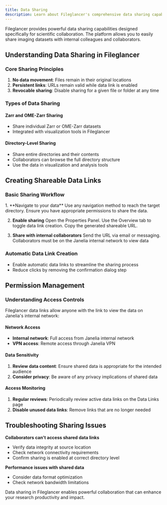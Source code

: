 ```yaml
---
title: Data Sharing
description: Learn about Fileglancer's comprehensive data sharing capabilities.
---
```



Fileglancer provides powerful data sharing capabilities designed specifically for scientific collaboration. The platform allows you to easily share imaging datasets with internal colleagues and collaborators.

## Understanding Data Sharing in Fileglancer

### Core Sharing Principles

1. **No data movement**: Files remain in their original locations
2. **Persistent links**: URLs remain valid while data link is enabled
3. **Revocable sharing**: Disable sharing for a given file or folder at any time

### Types of Data Sharing

#### Zarr and OME-Zarr Sharing
- Share individual Zarr or OME-Zarr datasets
- Integrated with visualization tools in Fileglancer

#### Directory-Level Sharing
- Share entire directories and their contents
- Collaborators can browse the full directory structure
- Use the data in visualization and analysis tools

## Creating Shareable Data Links

### Basic Sharing Workflow

<Steps>
1. **Navigate to your data**
Use any navigation method to reach the target directory. Ensure you have appropriate permissions to share the data.

2. **Enable sharing**
Open the Properties Panel. Use the Overview tab to toggle data link creation. Copy the generated shareable URL.

3. **Share with internal collaborators**
Send the URL via email or messaging. Collaborators must be on the Janelia internal network to view data
</Steps>

<StyledImage
lightSrc={lightDataLink}
darkSrc={darkDataLink}
alt="Screenshot of the Fileglancer interface, with one arrow pointing to the 'Create data link' switch in the Overview tab of the Properties panel."
/>

### Automatic Data Link Creation
- Enable automatic data links to streamline the sharing process
- Reduce clicks by removing the confirmation dialog step

## Permission Management

### Understanding Access Controls

Fileglancer data links allow anyone with the link to view the data on Janelia's internal network:

#### Network Access
- **Internal network**: Full access from Janelia internal network
- **VPN access**: Remote access through Janelia VPN

#### Data Sensitivity
1. **Review data content**: Ensure shared data is appropriate for the intended audience
2. **Consider privacy**: Be aware of any privacy implications of shared data

#### Access Monitoring
1. **Regular reviews**: Periodically review active data links on the Data Links page
2. **Disable unused data links**: Remove links that are no longer needed

## Troubleshooting Sharing Issues

**Collaborators can't access shared data links**
- Verify data integrity at source location
- Check network connectivity requirements
- Confirm sharing is enabled at correct directory level

**Performance issues with shared data**
- Consider data format optimization
- Check network bandwidth limitations

Data sharing in Fileglancer enables powerful collaboration that can enhance your research productivity and impact.